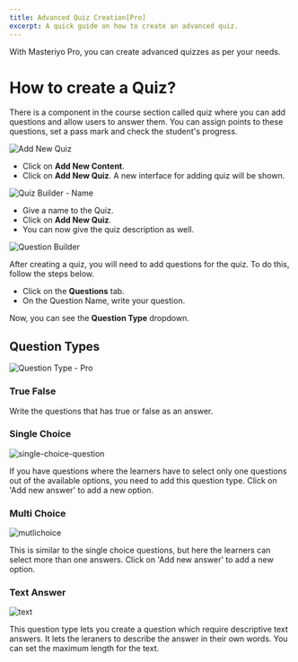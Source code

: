 ```yaml
---
title: Advanced Quiz Creation[Pro]
excerpt: A quick guide on how to create an advanced quiz.
---
```


With Masteriyo Pro, you can create advanced quizzes as per your needs.

# How to create a Quiz?

There is a component in the course section called quiz where you can add questions and allow users to answer them. You can assign points to these questions, set a pass mark and check the student's progress.

![Add New Quiz](https://user-images.githubusercontent.com/75772539/220802196-df0a6c52-b1a2-4ba4-8a33-3228c170ffbf.png)

- Click on **Add New Content**.
- Click on **Add New Quiz**. A new interface for adding quiz will be shown.

![Quiz Builder - Name](https://user-images.githubusercontent.com/75772539/220802418-09960294-52f8-4f67-9e57-4221254dce5c.png)

- Give a name to the Quiz.
- Click on **Add New Quiz**.
- You can now give the quiz description as well.

![Question Builder](https://user-images.githubusercontent.com/75772539/220802765-a5af6930-348b-4049-90c1-b742a88dbf46.png)

After creating a quiz, you will need to add questions for the quiz. To do this, follow the steps below.

- Click on the **Questions** tab.
- On the Question Name, write your question.

Now, you can see the **Question Type** dropdown.

## Question Types

![Question Type - Pro](https://user-images.githubusercontent.com/75772539/221499600-78d1d074-3cf7-4b58-b12c-4a595b8816e2.png)

### True False

Write the questions that has true or false as an answer.

### Single Choice

![single-choice-question](https://github.com/Masteriyo/masteriyo-docs/assets/75772539/f7f1a6b0-be57-4544-b631-2605c23eb236)

If you have questions where the learners have to select only one questions out of the available options, you need to add this question type. Click on 'Add new answer' to add a new option.

### Multi Choice

![mutlichoice](https://github.com/Masteriyo/masteriyo-docs/assets/75772539/b5415683-4b3d-4284-8c7f-377057b98656)

This is similar to the single choice questions, but here the learners can select more than one answers. Click on 'Add new answer' to add a new option.

### Text Answer

![text](https://github.com/Masteriyo/masteriyo-docs/assets/75772539/fdc657e4-035c-4e9a-81e5-2a082ab970d4)

This question type lets you create a question which require descriptive text answers. It lets the leraners to describe the answer in their own words. You can set the maximum length for the text.
